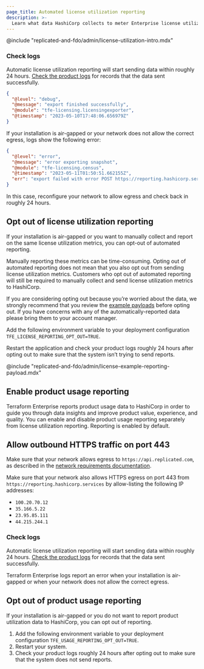 ```yaml
---
page_title: Automated license utilization reporting
description: >-
  Learn what data HashiCorp collects to meter Enterprise license utilization. Enable or disable reporting. Review sample payloads and logs.
---
```


@include "replicated-and-fdo/admin/license-utilization-intro.mdx"

### Check logs

Automatic license utilization reporting will start sending data within roughly 24 hours. [Check the product logs](/terraform/enterprise/flexible-deployments/monitoring/observability/logs) for records that the data sent successfully.

```json
{
  "@level": "debug",
  "@message": "export finished successfully",
  "@module": "tfe-licensing.licensingexporter",
  "@timestamp": "2023-05-10T17:48:06.656979Z"
}
```

If your installation is air-gapped or your network does not allow the correct egress, logs show the following error:

```json
{
  "@level": "error",
  "@message": "error exporting snapshot",
  "@module": "tfe-licensing.census",
  "@timestamp": "2023-05-11T01:50:51.662155Z",
  "err": "export failed with error POST https://reporting.hashicorp.services giving up after 5 attempt(s): Post \"https://reporting.hashicorp.services\": dial tcp 35.166.5.222:443: i/o timeout"
}
```

In this case, reconfigure your network to allow egress and check back in roughly 24 hours.

## Opt out of license utilization reporting

If your installation is air-gapped or you want to manually collect and report on the same license utilization metrics, you can opt-out of automated reporting.

Manually reporting these metrics can be time-consuming. Opting out of automated reporting does not mean that you also opt out from sending license utilization metrics. Customers who opt out of automated reporting will still be required to manually collect and send license utilization metrics to HashiCorp.

If you are considering opting out because you’re worried about the data, we strongly recommend that you review the [example payloads](#example-payloads) before opting out. If you have concerns with any of the automatically-reported data please bring them to your account manager.

Add the following environment variable to your deployment configuration `TFE_LICENSE_REPORTING_OPT_OUT=TRUE`.

Restart the application and check your product logs roughly 24 hours after opting out to make sure that the system isn’t trying to send reports.

@include "replicated-and-fdo/admin/license-example-reporting-payload.mdx"

## Enable product usage reporting

Terraform Enterprise reports product usage data to HashiCorp in order to guide you through data insights and improve product value, experience, and quality. You can enable and disable product usage reporting separately from license utilization reporting. Reporting is enabled by default.

## Allow outbound HTTPS traffic on port 443

Make sure that your network allows egress to `https://api.replicated.com`, as described in the [network requirements documentation](/terraform/enterprise/flexible-deployments/install/requirements/network#egress).

Make sure that your network also allows HTTPS egress on port 443 from `https://reporting.hashicorp.services` by allow-listing the following IP addresses:

- `100.20.70.12`
- `35.166.5.22`
- `23.95.85.111`
- `44.215.244.1`

### Check logs

Automatic license utilization reporting will start sending data within roughly 24 hours. [Check the product logs](/terraform/enterprise/flexible-deployments/monitoring/observability/logs) for records that the data sent successfully.

Terraform Enterprise logs report an error when your installation is air-gapped or when your network does not allow the correct egress.

## Opt out of product usage reporting

If your installation is air-gapped or you do not want to report product utilization data to HashiCorp, you can opt out of reporting.

1. Add the following environment variable to your deployment configuration `TFE_USAGE_REPORTING_OPT_OUT=TRUE`.
1. Restart your system.
1. Check your product logs roughly 24 hours after opting out to make sure that the system does not send reports.

